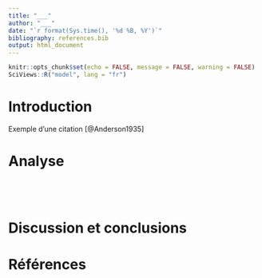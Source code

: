 ```yaml
---
title: "___"
author: "___"
date: "`r format(Sys.time(), '%d %B, %Y')`"
bibliography: references.bib
output: html_document 
---
```


<!--# Complétez l'entête YAML.-->

```r
knitr::opts_chunk$set(echo = FALSE, message = FALSE, warning = FALSE)
SciViews::R("model", lang = "fr")
```

# Introduction

<!--# Introduisez en maximum 5 phrases, l'hypoxantine et l'effet de cette substance sur les ovocytes, sans oublier de citer vos sources.-->

Exemple d'une citation [@Anderson1935]

# Analyse

<!--% Importez le tableau `ovocyte.rds` et assignez le à `ovo`. Vérifiez le type des variables.-->

```r

```

<!--% Réalisez un tableau et un graphique pertinent proposant la proportion d'ovocytes ayant maturé en fonction de la concentration d'hypoxantine.-->

```r

```

```r

```

<!-- Interprétez le tableau et le graphique ci-dessus en 3 à 4 phrases maximum.-->

<!-- Réalisez un modèle linéaire généralisé pertinent de la variable `mat` en fonction de `conc`. Etudiez ce modèle à l'aide du résumé du modèle.-->

```r

```

<!-- Interprétez le modèle ci-dessus en 3 à 5 phrases maximum.-->

# Discussion et conclusions

<!--% Discutez de vos résultats et apportez des conclusions ici en 2 à 3 maximum.-->

<!--# Ne modifiez, ni n"écrivez rien ci-dessous. Les références seront automatiquement compilée à la fin du document après le titre "Références" -->

# Références {.unnumbered}
